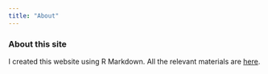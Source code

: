 ```yaml
---
title: "About"
---
```


### About this site


I created this website using R Markdown. All the relevant materials are [here](https://github.com/lizzyagibson/lizzyagibson.github.io).